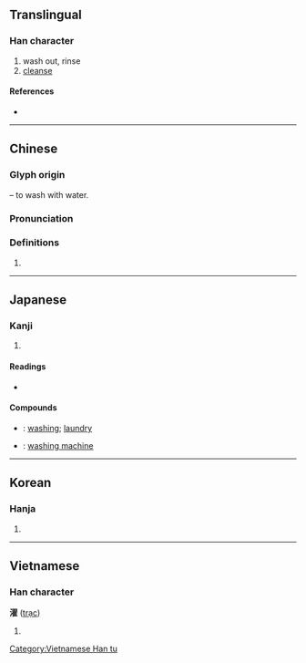 {{character info/new}}
==Translingual==

===Han character===
{{Han char|rn=85|rad=水|as=14|sn=17|four=37114|canj=ESMG|ids=⿰氵翟}}

# wash out, rinse
# [[cleanse]]

====References====
* {{Han ref|kx=0657.150|dkj=18532|dj=1067.160|hdz=31775.010|uh=6FEF|ud=28655|bh=C0DE|bd=49374}}

----

==Chinese==
{{zh-forms}}

===Glyph origin===
{{Han etym}}
{{Han compound|水|t1=water|alt1=氵|翟|ls=psc|c1=s|c2=p}} – to wash with water.

===Pronunciation===
{{zh-pron
|m=zhuó
|c=zok6
|h=pfs=
|md=
|mn=
|w=
|mc=y
|oc=y
|cat=
}}

===Definitions===
{{zh-hanzi}}

# {{rfdef|lang=zh}}

----

==Japanese==

===Kanji===
{{ja-kanji|grade=c|rs=水14}}

# {{defn|lang=ja|sort=水14}}

====Readings====
* {{ja-readings|goon=[[だく]] (daku)|kanon=[[たく]] (taku)|kun=[[あらう]] (arau)}}

====Compounds====
* {{ja-r|洗濯|せんたく}}: [[washing]]; [[laundry]]
* {{ja-r|洗濯機|せんたっき}}: [[washing machine]]

----

==Korean==

===Hanja===
{{ko-hanja|hangeul=탁|eumhun=|rv=tak|mr=t'ak|y=thak}}

# {{defn|lang=ko|sort=水14}}

----

==Vietnamese==

===Han character===
'''濯''' ([[trạc]])

# {{defn|vi}}

[[Category:Vietnamese Han tu]]